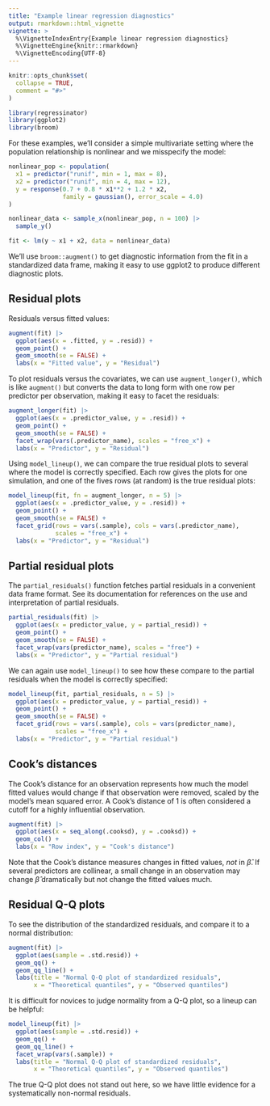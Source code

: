 ```yaml
---
title: "Example linear regression diagnostics"
output: rmarkdown::html_vignette
vignette: >
  %\VignetteIndexEntry{Example linear regression diagnostics}
  %\VignetteEngine{knitr::rmarkdown}
  %\VignetteEncoding{UTF-8}
---
```


```r
knitr::opts_chunk$set(
  collapse = TRUE,
  comment = "#>"
)
```

```r
library(regressinator)
library(ggplot2)
library(broom)
```

For these examples, we'll consider a simple multivariate setting where the
population relationship is nonlinear and we misspecify the model:

```r
nonlinear_pop <- population(
  x1 = predictor("runif", min = 1, max = 8),
  x2 = predictor("runif", min = 4, max = 12),
  y = response(0.7 + 0.8 * x1**2 + 1.2 * x2,
               family = gaussian(), error_scale = 4.0)
)

nonlinear_data <- sample_x(nonlinear_pop, n = 100) |>
  sample_y()

fit <- lm(y ~ x1 + x2, data = nonlinear_data)
```

We'll use `broom::augment()` to get diagnostic information from the fit in a
standardized data frame, making it easy to use ggplot2 to produce different
diagnostic plots.

## Residual plots

Residuals versus fitted values:

```r
augment(fit) |>
  ggplot(aes(x = .fitted, y = .resid)) +
  geom_point() +
  geom_smooth(se = FALSE) +
  labs(x = "Fitted value", y = "Residual")
```

To plot residuals versus the covariates, we can use `augment_longer()`, which is
like `augment()` but converts the data to long form with one row per predictor
per observation, making it easy to facet the residuals:

```r
augment_longer(fit) |>
  ggplot(aes(x = .predictor_value, y = .resid)) +
  geom_point() +
  geom_smooth(se = FALSE) +
  facet_wrap(vars(.predictor_name), scales = "free_x") +
  labs(x = "Predictor", y = "Residual")
```

Using `model_lineup()`, we can compare the true residual plots to several where
the model is correctly specified. Each row gives the plots for one simulation,
and one of the fives rows (at random) is the true residual plots:

```r
model_lineup(fit, fn = augment_longer, n = 5) |>
  ggplot(aes(x = .predictor_value, y = .resid)) +
  geom_point() +
  geom_smooth(se = FALSE) +
  facet_grid(rows = vars(.sample), cols = vars(.predictor_name),
             scales = "free_x") +
  labs(x = "Predictor", y = "Residual")
```

## Partial residual plots

The `partial_residuals()` function fetches partial residuals in a convenient
data frame format. See its documentation for references on the use and
interpretation of partial residuals.

```r
partial_residuals(fit) |>
  ggplot(aes(x = predictor_value, y = partial_resid)) +
  geom_point() +
  geom_smooth(se = FALSE) +
  facet_wrap(vars(predictor_name), scales = "free") +
  labs(x = "Predictor", y = "Partial residual")
```

We can again use `model_lineup()` to see how these compare to the partial
residuals when the model is correctly specified:

```r
model_lineup(fit, partial_residuals, n = 5) |>
  ggplot(aes(x = predictor_value, y = partial_resid)) +
  geom_point() +
  geom_smooth(se = FALSE) +
  facet_grid(rows = vars(.sample), cols = vars(predictor_name),
             scales = "free_x") +
  labs(x = "Predictor", y = "Partial residual")
```

## Cook's distances

The Cook's distance for an observation represents how much the model fitted
values would change if that observation were removed, scaled by the model's mean
squared error. A Cook's distance of 1 is often considered a cutoff for a highly
influential observation.

```r
augment(fit) |>
  ggplot(aes(x = seq_along(.cooksd), y = .cooksd)) +
  geom_col() +
  labs(x = "Row index", y = "Cook's distance")
```

Note that the Cook's distance measures changes in fitted values, *not* in $\hat
\beta$. If several predictors are collinear, a small change in an observation
may change $\hat \beta$ dramatically but not change the fitted values much.

## Residual Q-Q plots

To see the distribution of the standardized residuals, and compare it to a
normal distribution:

```r
augment(fit) |>
  ggplot(aes(sample = .std.resid)) +
  geom_qq() +
  geom_qq_line() +
  labs(title = "Normal Q-Q plot of standardized residuals",
       x = "Theoretical quantiles", y = "Observed quantiles")
```

It is difficult for novices to judge normality from a Q-Q plot, so a lineup can
be helpful:

```r
model_lineup(fit) |>
  ggplot(aes(sample = .std.resid)) +
  geom_qq() +
  geom_qq_line() +
  facet_wrap(vars(.sample)) +
  labs(title = "Normal Q-Q plot of standardized residuals",
       x = "Theoretical quantiles", y = "Observed quantiles")
```

The true Q-Q plot does not stand out here, so we have little evidence for a
systematically non-normal residuals.
